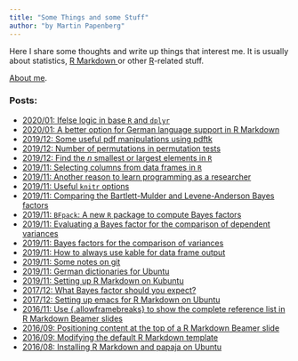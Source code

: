 ```yaml
---
title: "Some Things and some Stuff"
author: "by Martin Papenberg"
---
```


Here I share some thoughts and write up things that interest me. It is 
usually about statistics, <a href="http://rmarkdown.rstudio.com/" 
target="_blank"> R Markdown </a>or other <a 
href="https://www.r-project.org/" target="_blank">R</a>-related stuff. 

[About me](../about/index.html).

### Posts:
- <a href="25_ifelse.html">2020/01: Ifelse logic in base `R` and `dplyr`
- <a href="24_germanRmd.html">2020/01: A better option for German language support in R Markdown
- <a href="23_pdftk.html">2019/12: Some useful pdf manipulations using pdftk
- <a href="22_permut-tests.html">2019/12: Number of permutations in permutation tests
- <a href="21_nsmallest.html">2019/12: Find the $n$ smallest or largest elements in `R`
- <a href="19-columns.html">2019/11: Selecting columns from data frames in `R`
- <a href="17_why-program.html">2019/11: Another reason to learn programming as a researcher
- <a href="16_knitr-options.html">2019/11: Useful `knitr` options
- <a href="15_SimBFpack.html">2019/11: Comparing the Bartlett-Mulder and Levene-Anderson Bayes factors
- <a href="14_BFpack.html">2019/11: `BFpack`: A new `R` package to compute Bayes factors
- <a href="13_varBF_Simulation.html">2019/11: Evaluating a Bayes factor for the comparison of dependent variances
- <a href="12_BF_Dependent_SD.html">2019/11: Bayes factors for the comparison of variances
- <a href="10_AlwaysKable.html">2019/11: How to always use kable for data frame output
- <a href="09_GitNotes.html">2019/11: Some notes on git
- <a href="08_SpellChecking.html">2019/11: German dictionaries for Ubuntu
- <a href="07_SettingUpKate.html">2019/11: Setting up R Markdown on Kubuntu
- <a href="06_BFSize.html">2017/12: What Bayes factor should you expect?
- <a href="05_setUpRMDemacs.html">2017/12: Setting up emacs for R Markdown on Ubuntu</a>
- <a href="04_framebreaks.html">2016/11: Use {.allowframebreaks} to show the complete reference list in R Markdown Beamer slides</a>
- <a href="03_positionbeamer.html">2016/09: Positioning content at the top of a R Markdown Beamer slide</a>
- <a href="02_modifytemplate.html">2016/09: Modifying the default R Markdown template</a>
- <a href="01_usingrmarkdown.html">2016/08: Installing R Markdown and papaja on Ubuntu</a>
